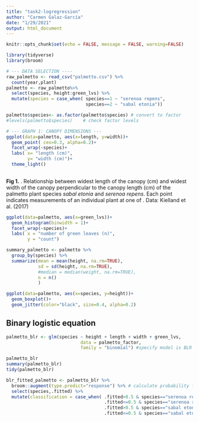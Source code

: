```yaml
---
title: "task2-logregression"
author: "Carmen Galaz-García"
date: "1/29/2021"
output: html_document
---
```


```r
knitr::opts_chunk$set(echo = FALSE, message = FALSE, warning=FALSE)

library(tidyverse)
library(broom)

```



```r
# --- DATA SELECTION ---- 
raw_palmetto <- read_csv("palmetto.csv") %>% 
  count(year,plant)
palmetto <- raw_palmetto%>% 
  select(species, height:green_lvs) %>% 
  mutate(species = case_when( species==1 ~ "serenoa repens",
                              species==2 ~ "sabal etonia"))

palmetto$species<- as.factor(palmetto$species) # convert to factor
#levels(palmetto$species)    # check factor levels
```


```r
# --- GRAPH 1: CANOPY DIMENSIONS ---
ggplot(data=palmetto, aes(x=length, y=width))+
  geom_point( cex=0.3, alpha=0.2)+
  facet_wrap(~species)+
  labs( x= "length (cm)",
        y= "width (cm)")+
  theme_light()
  
```

**Fig 1.** . Relationship between widest length of the canopy (cm) and widest width of the canopy perpendicular to the canopy length (cm) of the palmetto plant species *sabal etonia* and *serenoa repens*. Each point indicates measurements of an individual plant at one of . Data: Kielland et al. (2017)


```r
ggplot(data=palmetto, aes(x=green_lvs))+
  geom_histogram(binwidth = 1)+
  facet_wrap(~species)+
  labs( x = "number of green leaves (n)",
        y = "count")
```

```r
summary_palmetto <- palmetto %>% 
  group_by(species) %>% 
  summarize(mean = mean(height, na.rm=TRUE),
            sd = sd(height, na.rm=TRUE),
            #median = median(weight, na.rm=TRUE),
            n = n()
            )

ggplot(data=palmetto, aes(x=species, y=height))+
  geom_boxplot()+
  geom_jitter(color="black", size=0.4, alpha=0.2)

```


## Binary logistic equation


```r
palmetto_blr <- glm(species ~ height + length + width + green_lvs, 
                            data = palmetto_factor,
                            family = "binomial") #specify model is BLR

palmetto_blr
summary(palmetto_blr)
tidy(palmetto_blr)
```
```r
blr_fitted_palmetto <- palmetto_blr %>% 
  broom::augment(type.predict="response") %>% # calculate probability for each outcome
  select(species,.fitted) %>% 
  mutate(classification = case_when( .fitted>0.5 & species=="serenoa repens"~ TRUE,
                                     .fitted<=0.5 & species=="serenoa repens"~ FALSE,
                                     .fitted>0.5 & species=="sabal etonia"~ FALSE,
                                     .fitted<=0.5 & species=="sabal etonia"~ TRUE)) %>% count(species, classification)
```

